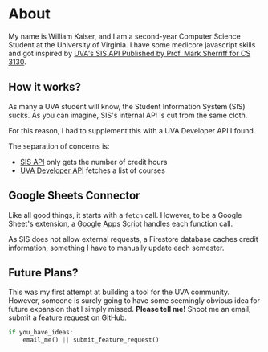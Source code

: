 # About

My name is William Kaiser, and I am a second-year Computer Science Student at the University of Virginia. I have some medicore javascript skills and got inspired by [UVA's SIS API Published by Prof. Mark Sherriff for CS 3130](https://s23.cs3240.org/sis-api.html). 

## How it works? 

As many a UVA student will know, the Student Information System (SIS) sucks. As you can imagine, SIS's internal API is cut from the same cloth.

For this reason, I had to supplement this with a UVA Developer API I found.

The separation of concerns is:
- [SIS API](https://s23.cs3240.org/sis-api.html) only gets the number of credit hours
- [UVA Developer API](https://api.devhub.virginia.edu/v1/courses) fetches a list of courses 

## Google Sheets Connector

Like all good things, it starts with a `fetch` call. However, to be a Google Sheet's extension, a [Google Apps Script](https://www.google.com/script/start/) handles each function call.

As SIS does not allow external requests, a Firestore database caches credit information, something I have to manually update each semester.

## Future Plans?

This was my first attempt at building a tool for the UVA community. However, someone is surely going to have some seemingly obvious idea for future expansion that I simply missed. **Please tell me!** Shoot me an email, submit a feature request on GitHub. 

```python
if you_have_ideas:
    email_me() || submit_feature_request()
```